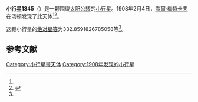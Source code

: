 {{Infobox planet
| bgcolour = #FFFFC0
| name = 1345 Potomac
| symbol = 
| image = 
| caption = 
| discovery = yes
| discovery_ref = 
| discoverer = [[喬爾·梅特卡夫|喬爾·梅特卡夫]]
| discovery_site = [[汤顿|汤顿]] 
| discovered = 1908年2月4日
| designations = yes
| mp_name = 
| named_after = 
| alt_names = 1908 CG/ 1932 CF / 1932 EA / 1932 FB / 1971 DE2
| mp_category = [[外小行星带|外小行星带]]
| orbit_ref = <ref name="a">[http://ssd.jpl.nasa.gov/sbdb.cgi?sstr=1345 1345 Potomac] {{Wayback|url=http://ssd.jpl.nasa.gov/sbdb.cgi?sstr=1345 |date=20201118002731 }}，小行星數據庫瀏覽器（JPL Small-Body Database Browser）－[[美国国家航空航天局|美国国家航空航天局]]喷气推进实验室</ref>
| epoch = 2456400.5 (2013年4月18日更新)
| aphelion = {{convert|4.718843426022538|AU|km|3|abbr=on|lk=out}}
| perihelion = {{convert|3.257824109985076|AU|km|3|abbr=on}}
| semimajor = {{convert|3.988333768003807|AU|km|3|abbr=on}}
| eccentricity = 0.183161616
| period = 2909.280997 [[日|日]]<br />7.97[[儒略年|儒略年]]
| avg_speed = 
| inclination = 11.39828147975444
| asc_node = 137.4727614530599
| mean_anomaly = 
| arg_peri = 332.8591826785058
| satellites = 
| physical_characteristics = yes
| dimensions = 
| mass = 
| density = 
| surface_grav = 
| escape_velocity = 
| sidereal_day = 
| axial_tilt = 
| pole_ecliptic_lat = 
| pole_ecliptic_lon = 
| albedo = 
| temperatures= 
| temp_name1 = 
| mean_temp_1 = 
| max_temp_1 = 
| temp_name2 = 
| max_temp_2 = 
| spectral_type = 
| abs_magnitude = 332.8591826785058
}}

'''小行星1345'''（{{lang-en|1345 Potomac}}）是一颗围绕[[太阳|太阳]][[公转|公转]]的[[小行星|小行星]]。1908年2月4日，[[喬爾·梅特卡夫|喬爾·梅特卡夫]]在汤顿发现了此天体<ref name="a" /><ref>{{cite news|title=小行星列表|url=http://cfa-www.harvard.edu/iau/lists/NumberedMPs.txt|accessdate=2013-07-08|newspaper=哈佛大学|archive-date=2008-05-17|archive-url=https://web.archive.org/web/20080517010638/http://cfa-www.harvard.edu/iau/lists/NumberedMPs.txt|dead-url=no}}</ref>。

这颗小行星的[[绝对星等|绝对星等]]为332.8591826785058等<ref name="a" />。

==参考文献==
{{reflist}}
{{Minor Planet Number|[[小行星1344|小行星1344]]|[[小行星1346|小行星1346]]}}

{{小天体}}

[[Category:小行星带天体|Category:小行星带天体]]
[[Category:1908年发现的小行星|Category:1908年发现的小行星]]

{{asteroid-stub}}